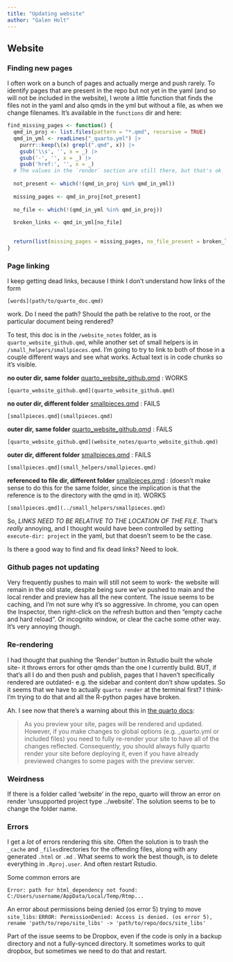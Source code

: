 ```yaml
---
title: "Updating website"
author: "Galen Holt"
---
```


## Website

### Finding new pages

I often work on a bunch of pages and actually merge and push rarely. To identify pages that are present in the repo but not yet in the yaml (and so will not be included in the website), I wrote a little function that finds the files not in the yaml and also qmds in the yml but without a file, as when we change filenames. It's available in the `functions` dir and here:

```r
find_missing_pages <- function() {
  qmd_in_proj <- list.files(pattern = "*.qmd", recursive = TRUE)
  qmd_in_yml <- readLines("_quarto.yml") |> 
    purrr::keep(\(x) grepl(".qmd", x)) |> 
    gsub('\\s', '', x = _) |> 
    gsub('-', '', x = _) |> 
    gsub('href:', '', x = _)
  # The values in the `render` section are still there, but that's ok
  
  not_present <- which(!(qmd_in_proj %in% qmd_in_yml))
  
  missing_pages <- qmd_in_proj[not_present]
  
  no_file <- which(!(qmd_in_yml %in% qmd_in_proj))
  
  broken_links <- qmd_in_yml[no_file]

  
  return(list(missing_pages = missing_pages, no_file_present = broken_links))
}
```

### Page linking

I keep getting dead links, because I think I don't understand how links of the form

```         
[words](path/to/quarto_doc.qmd)
```

work. Do I need the path? Should the path be relative to the root, or the particular document being rendered?

To test, this doc is in the `/website_notes` folder, as is `quarto_website_github.qmd`, while another set of small helpers is in `/small_helpers/smallpieces.qmd`. I'm going to try to link to both of those in a couple different ways and see what works. Actual text is in code chunks so it's visible.

**no outer dir, same folder** [quarto_website_github.qmd](quarto_website_github.qmd) : WORKS

```         
[quarto_website_github.qmd](quarto_website_github.qmd)
```

**no outer dir, different folder** [smallpieces.qmd](smallpieces.qmd) : FAILS

```         
[smallpieces.qmd](smallpieces.qmd)
```

**outer dir, same folder** [quarto_website_github.qmd](website_notes/quarto_website_github.qmd) : FAILS

```         
[quarto_website_github.qmd](website_notes/quarto_website_github.qmd)
```

**outer dir, different folder** [smallpieces.qmd](small_helpers/smallpieces.qmd) : FAILS

```         
[smallpieces.qmd](small_helpers/smallpieces.qmd)
```

**referenced to file dir, different folder** [smallpieces.qmd](../small_helpers/smallpieces.qmd) : (doesn't make sense to do this for the same folder, since the implication is that the reference is to the directory with the qmd in it). WORKS

```         
[smallpieces.qmd](../small_helpers/smallpieces.qmd)
```

So, *LINKS NEED TO BE RELATIVE TO THE LOCATION OF THE FILE*. That's *really* annoying, and I thought would have been controlled by setting `execute-dir: project` in the yaml, but that doesn't seem to be the case.

Is there a good way to find and fix dead links? Need to look.

### Github pages not updating

Very frequently pushes to main will still not seem to work- the website will remain in the old state, despite being sure we've pushed to main and the local render and preview has all the new content. The issue seems to be caching, and I'm not sure why it's so aggressive. In chrome, you can open the Inspector, then right-click on the refresh button and then "empty cache and hard reload". Or incognito window, or clear the cache some other way. It's very annoying though.

### Re-rendering

I had thought that pushing the 'Render' button in Rstudio built the whole site- it throws errors for other qmds than the one I currently build. BUT, if that's all I do and then push and publish, pages that I haven't specifically rendered are outdated- e.g. the sidebar and content don't show updates. So it seems that we have to actually `quarto render` at the terminal first? I think- I'm trying to do that and all the R-python pages have broken.

Ah. I see now that there's a warning about this in [the quarto docs](https://quarto.org/docs/websites/#website-preview):

> As you preview your site, pages will be rendered and updated. However, if you make changes to global options (e.g. \_quarto.yml or included files) you need to fully re-render your site to have all of the changes reflected. Consequently, you should always fully quarto render your site before deploying it, even if you have already previewed changes to some pages with the preview server.

### Weirdness

If there is a folder called 'website' in the repo, quarto will throw an error on render 'unsupported project type ../website'. The solution seems to be to change the folder name.

### Errors

I get a *lot* of errors rendering this site. Often the solution is to trash the `_cache` and `_files`directories for the offending files, along with any generated `.html` or `.md` . What seems to work the best though, is to delete everything in `.Rproj.user`. And often restart Rstudio.

Some common errors are

`Error: path for html_dependency not found: C:/Users/username/AppData/Local/Temp/Rtmp...`

An error about permissions being denied (os error 5) trying to move `site_libs`: `ERROR: PermissionDenied: Access is denied. (os error 5), rename 'path/to/repo/site_libs' -> 'path/to/repo/docs/site_libs'`

Part of the issue seems to be Dropbox, even if the code is only in a backup directory and not a fully-synced directory. It sometimes works to quit dropbox, but sometimes we need to do that and restart.
